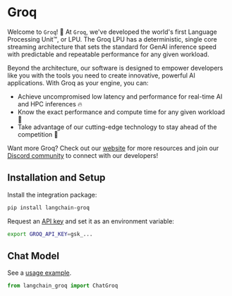 # Groq

Welcome to `Groq`! 🚀 At `Groq`, we've developed the world's first Language Processing Unit™, or LPU. The Groq LPU has a deterministic, single core streaming architecture that sets the standard for GenAI inference speed with predictable and repeatable performance for any given workload.

Beyond the architecture, our software is designed to empower developers like you with the tools you need to create innovative, powerful AI applications. With Groq as your engine, you can:

* Achieve uncompromised low latency and performance for real-time AI and HPC inferences 🔥
* Know the exact performance and compute time for any given workload 🔮
* Take advantage of our cutting-edge technology to stay ahead of the competition 💪

Want more Groq? Check out our [website](https://groq.com) for more resources and join our [Discord community](https://discord.gg/JvNsBDKeCG) to connect with our developers!


## Installation and Setup

Install the integration package:

```bash
pip install langchain-groq
```

Request an [API key](https://wow.groq.com) and set it as an environment variable:

```bash
export GROQ_API_KEY=gsk_...
```

## Chat Model

See a [usage example](/docs/integrations/chat/groq).

```python
from langchain_groq import ChatGroq
```
